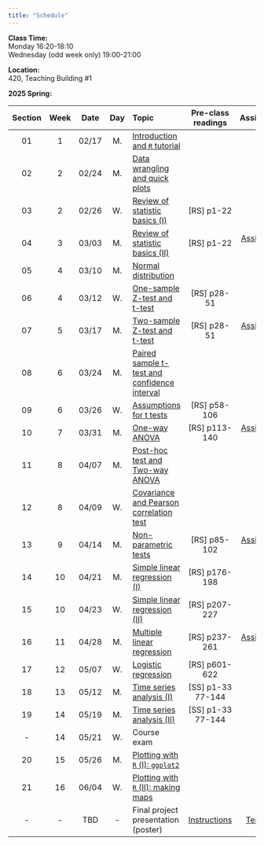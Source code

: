 ---
title: "Schedule"
---
**Class Time:**   
Monday 16:20-18:10  
Wednesday (odd week only) 19:00-21:00   

**Location:**   
420, Teaching Building #1  

**2025 Spring:**

Section|Week|Date |Day  | Topic                                                                                      | Pre-class readings | Assignment                                                   |
|:----:|:--:|:---:|:---:|:-------------------------------------------------------------------------------------------|:------------------:|:------------------------------------------------------------:|
|01    |1   |02/17|M.   |[Introduction and `R` tutorial](https://zhu-group.github.io/ese335/S01.html)                |                    |                                                              |
|02    |2   |02/24|M.   |[Data wrangling and quick plots](https://zhu-group.github.io/ese335/S02.html)               |                    |                                                              |
|03    |2   |02/26|W.   |[Review of statistic basics (I)](https://zhu-group.github.io/ese335/S03.html)               | [RS] p1-22         |                                                              |
|04    |3   |03/03|M.   |[Review of statistic basics (II)](https://zhu-group.github.io/ese335/S04.html)              | [RS] p1-22         | [Assignment 01](https://zhu-group.github.io/ese335/A01.html) |
|05    |4   |03/10|M.   |[Normal distribution](https://zhu-group.github.io/ese335/S05.html)                          |                    |                                                              |
|06    |4   |03/12|W.   |[One-sample Z-test and t-test](https://zhu-group.github.io/ese335/S06.html)                 | [RS] p28-51        |                                                              |
|07    |5   |03/17|M.   |[Two-sample Z-test and t-test](https://zhu-group.github.io/ese335/S07.html)                 | [RS] p28-51        | [Assignment 02](https://zhu-group.github.io/ese335/A02.html) |   
|08    |6   |03/24|M.   |[Paired sample t-test and confidence interval](https://zhu-group.github.io/ese335/S08.html) |                    |                                                              |
|09    |6   |03/26|W.   |[Assumptions for t tests](https://zhu-group.github.io/ese335/S09.html)                      | [RS] p58-106       |                                                              |
|10    |7   |03/31|M.   |[One-way ANOVA](https://zhu-group.github.io/ese335/S10.html)                                | [RS] p113-140      | [Assignment 03](https://zhu-group.github.io/ese335/A03.html) |
|11    |8   |04/07|M.   |[Post-hoc test and Two-way ANOVA](https://zhu-group.github.io/ese335/S11.html)              |                    |                                                              |
|12    |8   |04/09|W.   |[Covariance and Pearson correlation test](https://zhu-group.github.io/ese335/S12.html)      |                    |                                                              |
|13    |9   |04/14|M.   |[Non-parametric tests](https://zhu-group.github.io/ese335/S13.html)                         | [RS] p85-102       | [Assignment 04](https://zhu-group.github.io/ese335/A04.html) |
|14    |10  |04/21|M.   |[Simple linear regression (I)](https://zhu-group.github.io/ese335/S14.html)                 | [RS] p176-198      |                                                              |
|15    |10  |04/23|W.   |[Simple linear regression (II)](https://zhu-group.github.io/ese335/S15.html)                | [RS] p207-227      |                                                              |
|16    |11  |04/28|M.   |[Multiple linear regression](https://zhu-group.github.io/ese335/S16.html)                   | [RS] p237-261      | [Assignment 05](https://zhu-group.github.io/ese335/A05.html) |
|17    |12  |05/07|W.   |[Logistic regression](https://zhu-group.github.io/ese335/S17.html)                          | [RS] p601-622      |                                                              |
|18    |13  |05/12|M.   |[Time series analysis (I)](https://zhu-group.github.io/ese335/S18.html)                     | [SS] p1-33 77-144  |                                                              |
|19    |14  |05/19|M.   |[Time series analysis (II)](https://zhu-group.github.io/ese335/S19.html)                    | [SS] p1-33 77-144  |                                                              |
|-     |14  |05/21|W.   |Course exam                                                                                 |                    |                                                              |
|20    |15  |05/26|M.   |[Plotting with `R` (I): `ggplot2`](https://zhu-group.github.io/ese335/S20.html)             |                    |                                                              |
|21    |16  |06/04|W.   |[Plotting with `R` (II): making maps](https://zhu-group.github.io/ese335/S21.html)          |                    |                                                              |  
|-     |-   |TBD  |-    |Final project presentation (poster)                                                         | [Instructions](https://zhu-group.github.io/ese335/download/Final_project.pdf)     | [Template](https://zhu-group.github.io/ese335/download/PosterTemplate.pptx)   |                                                       |
